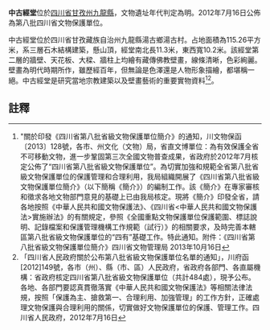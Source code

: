 {{msg:四川省文物保護單位
|名稱 = 中古經堂
|編號 = 299
|圖片 = 
|級別 = S8
|分類 = 
|時代 = [[明代|明代]]
|地点 = [[四川省|四川省]][[甘孜州|甘孜州]][[九龍縣|九龍縣]]
|坐標 =
|登錄 = 2012年7月16日
}}
'''中古經堂'''位於[[四川省|四川省]][[甘孜州|甘孜州]][[九龍縣|九龍縣]]，文物遺址年代判定為明。2012年7月16日公佈為第八批四川省文物保護單位。

中古經堂位於四川省甘孜藏族自治州九龍縣湯古鄉湯古村。占地面積為115.26平方米，系三層石木結構建築，懸山頂，經堂南北長11.3米，東西寬10.2米。該經堂第二層的牆壁、天花板、大樑、牆柱上均繪有藏傳佛教壁畫，線條清晰，色彩絢麗。壁畫為明代時期所作，雖歷經百年，但無論是色澤還是人物形象描繪，都堪稱一絕。中古經堂是研究當地宗教建築以及壁畫藝術的重要實物資料<ref>"關於印發《四川省第八批省級文物保護單位簡介》的通知，川文物保函〔2013〕128號，各市、州文化（文物）局，省直文博單位：為有效保護全省不可移動文物，進一步鞏固第三次全國文物普查成果，省政府於2012年7月核定公佈了“四川省第八批省級文物保護單位”。為切實加強和規範全省第八批省級文物保護單位的保護管理和合理利用，我局組織開展了《四川省第八批省級文物保護單位簡介》（以下簡稱《簡介》）的編制工作。該《簡介》在專家審核和徵求各地文物部門意見的基礎上已由我局核定。現將《簡介》印發全省，請各地按照《中華人民共和國文物保護法》、《四川省<中華人民共和國文物保護法>實施辦法》的有關規定，參照《全國重點文物保護單位保護範圍、標誌說明、記錄檔案和保護管理機構工作規範（試行）》的相關要求，及時完善本轄區第八批省級文物保護單位的“四有”基礎工作。特此通知。附件：《四川省第八批省級文物保護單位簡介》四川省文物管理局  2013年10月16日</ref><ref>「四川省人民政府關於公布第八批省級文物保護單位名單的通知」，川府函[2012]149號，各市（州）、縣（市、區）人民政府，省政府各部門、各直屬機構：省政府核定四川省第八批省級文物保護單位（共計484處），現予公布。各地、各部門要認真貫徹落實《中華人民共和國文物保護法》等相關法律法規，按照「保護為主、搶救第一、合理利用、加強管理」的工作方針，正確處理文物保護與合理利用的關係，切實做好文物保護單位的保護、管理工作。四川省人民政府，2012年7月16日</ref>。
==註釋==
{{reflist}}
{{文物保護單位小作品}}